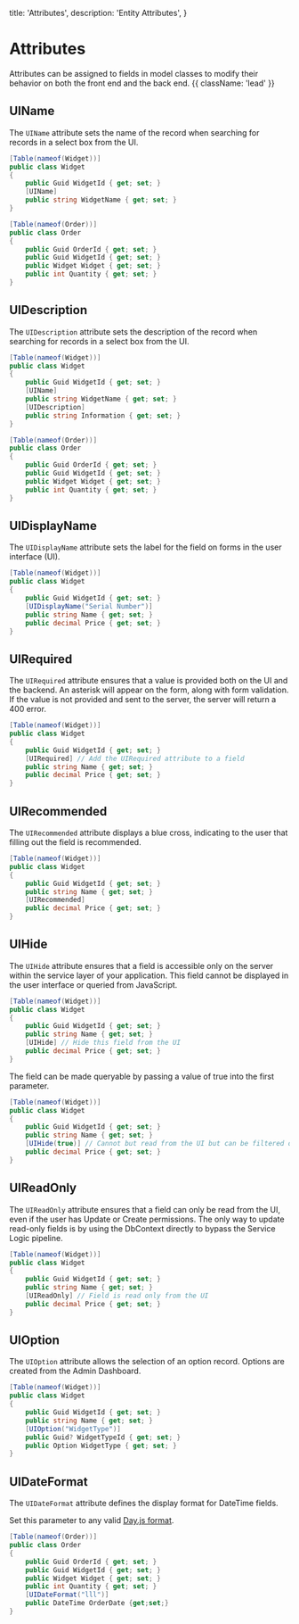
  title: 'Attributes',
  description: 'Entity Attributes',
}

# Attributes

Attributes can be assigned to fields in model classes to modify their behavior on both the front end and the back end. {{ className: 'lead' }}

## UIName

The `UIName` attribute sets the name of the record when searching for records in a select box from the UI.

<DocImage image={imgName} full={true} />

```c# {{ title: 'Project.Common / Entities / Widget.cs' }}
[Table(nameof(Widget))]
public class Widget
{
    public Guid WidgetId { get; set; }
    [UIName]
    public string WidgetName { get; set; }
}

[Table(nameof(Order))]
public class Order
{
    public Guid OrderId { get; set; }
    public Guid WidgetId { get; set; }
    public Widget Widget { get; set; }
    public int Quantity { get; set; }
}
```

## UIDescription

The `UIDescription` attribute sets the description of the record when searching for records in a select box from the UI.

<DocImage image={imgDescription} full={true} />

```c# {{ title: 'Project.Common / Entities / Widget.cs' }}
[Table(nameof(Widget))]
public class Widget
{
    public Guid WidgetId { get; set; }
    [UIName]
    public string WidgetName { get; set; }
    [UIDescription]
    public string Information { get; set; }
}

[Table(nameof(Order))]
public class Order
{
    public Guid OrderId { get; set; }
    public Guid WidgetId { get; set; }
    public Widget Widget { get; set; }
    public int Quantity { get; set; }
}
```

## UIDisplayName

The `UIDisplayName` attribute sets the label for the field on forms in the user interface (UI).

```c# {{ title: 'Project.Common / Entities / Widget.cs' }}
[Table(nameof(Widget))]
public class Widget
{
    public Guid WidgetId { get; set; }
    [UIDisplayName("Serial Number")]
    public string Name { get; set; }
    public decimal Price { get; set; }
}
```

<DocImage image={imgDisplayName} full={false} />

## UIRequired

The `UIRequired` attribute ensures that a value is provided both on the UI and the backend. An asterisk will appear on the form, along with form validation. If the value is not provided and sent to the server, the server will return a 400 error.

```c# {{ title: 'Project.Common / Entities / Widget.cs' }}
[Table(nameof(Widget))]
public class Widget
{
    public Guid WidgetId { get; set; }
    [UIRequired] // Add the UIRequired attribute to a field
    public string Name { get; set; }
    public decimal Price { get; set; }
}
```

<DocImage image={imgRequired} full={false} />

## UIRecommended

The `UIRecommended` attribute displays a blue cross, indicating to the user that filling out the field is recommended.

```c# {{ title: 'Project.Common / Entities / Widget.cs' }}
[Table(nameof(Widget))]
public class Widget
{
    public Guid WidgetId { get; set; }
    public string Name { get; set; }
    [UIRecommended]
    public decimal Price { get; set; }
}
```

<DocImage image={imgRecommended} full={false} />

## UIHide

The `UIHide` attribute ensures that a field is accessible only on the server within the service layer of your application. This field cannot be displayed in the user interface or queried from JavaScript.

```c# {{ title: 'Project.Common / Entities / Widget.cs' }}
[Table(nameof(Widget))]
public class Widget
{
    public Guid WidgetId { get; set; }
    public string Name { get; set; }
    [UIHide] // Hide this field from the UI
    public decimal Price { get; set; }
}
```

The field can be made queryable by passing a value of true into the first parameter.

```c# {{ title: 'Project.Common / Entities / Widget.cs' }}
[Table(nameof(Widget))]
public class Widget
{
    public Guid WidgetId { get; set; }
    public string Name { get; set; }
    [UIHide(true)] // Cannot but read from the UI but can be filtered on
    public decimal Price { get; set; }
}
```

## UIReadOnly

The `UIReadOnly` attribute ensures that a field can only be read from the UI, even if the user has Update or Create permissions. The only way to update read-only fields is by using the DbContext directly to bypass the Service Logic pipeline.

```c# {{ title: 'Project.Common / Entities / Widget.cs' }}
[Table(nameof(Widget))]
public class Widget
{
    public Guid WidgetId { get; set; }
    public string Name { get; set; }
    [UIReadOnly] // Field is read only from the UI
    public decimal Price { get; set; }
}
```

## UIOption

The `UIOption` attribute allows the selection of an option record.
Options are created from the Admin Dashboard.

<DocImage image={imgCreateOption} full={true} />

<DocImage image={imgCreateWidgetOption} full={false} />

```c# {{ title: 'Project.Common / Entities / Widget.cs' }}
[Table(nameof(Widget))]
public class Widget
{
    public Guid WidgetId { get; set; }
    public string Name { get; set; }
    [UIOption("WidgetType")]
    public Guid? WidgetTypeId { get; set; }
    public Option WidgetType { get; set; }
}
```

## UIDateFormat

The `UIDateFormat` attribute defines the display format for DateTime fields.

Set this parameter to any valid [Day.js format](https://day.js.org/docs/en/display/format).


```c# {{ title: 'Project.Common / Entities / Order.cs' }}
[Table(nameof(Order))]
public class Order
{
    public Guid OrderId { get; set; }
    public Guid WidgetId { get; set; }
    public Widget Widget { get; set; }
    public int Quantity { get; set; }
    [UIDateFormat("lll")]
    public DateTime OrderDate {get;set;}
}
```
